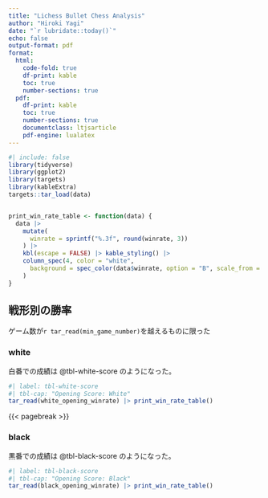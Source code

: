 ```yaml
---
title: "Lichess Bullet Chess Analysis"
author: "Hiroki Yagi"
date: "`r lubridate::today()`"
echo: false
output-format: pdf
format:
  html:
    code-fold: true
    df-print: kable
    toc: true
    number-sections: true
  pdf:
    df-print: kable
    toc: true
    number-sections: true
    documentclass: ltjsarticle
    pdf-engine: lualatex
---
```


```r
#| include: false
library(tidyverse)
library(ggplot2)
library(targets)
library(kableExtra)
targets::tar_load(data)


print_win_rate_table <- function(data) {
  data |>
    mutate(
      winrate = sprintf("%.3f", round(winrate, 3))
    ) |>
    kbl(escape = FALSE) |> kable_styling() |>
    column_spec(4, color = "white",
      background = spec_color(data$winrate, option = "B", scale_from = c(0, 1))
    )
}


```

## 戦形別の勝率

ゲーム数が`r tar_read(min_game_number)`を越えるものに限った

### white

白番での成績は @tbl-white-score のようになった。

```r
#| label: tbl-white-score
#| tbl-cap: "Opening Score: White"
tar_read(white_opening_winrate) |> print_win_rate_table()
```

{{< pagebreak >}}

### black

黒番での成績は @tbl-black-score のようになった。

```r
#| label: tbl-black-score
#| tbl-cap: "Opening Score: Black"
tar_read(black_opening_winrate) |> print_win_rate_table()
```
